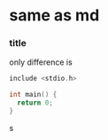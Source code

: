 # same as md

### title 


only difference is 

```cpp
include <stdio.h>

int main() {
  return 0;
}
```

s